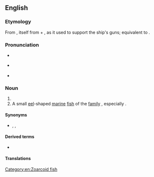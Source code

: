 {{also|Gunnel}}
==English==

===Etymology===
From {{inh|en|enm|gonnewalle}}, itself from {{m|enm|gonne||gun}} + {{m|enm|wale}}, as it used to support the ship's guns; equivalent to {{compound|en|gun|wale}}.

===Pronunciation===
* {{a|UK}} {{IPA|en|/ˈɡʌnəl/}}
* {{a|US}} {{IPA|en|/ˈɡʌnl/}}
* {{rhymes|en|ʌnəl}}

===Noun===
{{en-noun}}

# {{alternative spelling of|en|gunwale}}
# A small [[eel]]-shaped [[marine]] [[fish]] of the [[family]] {{taxlink|Pholidae|genus|noshow=1}}, especially {{taxlink|Pholis gunnellus|species|noshow=1}}.

====Synonyms====
* {{sense|eel-shaped fish}} {{l|en|gunnel fish}}, {{l|en|butterfish}}, {{l|en|rock eel}}

====Derived terms====
* {{l|en|to the gunnels}}

====Translations====
{{trans-see|gunwale}}

[[Category:en:Zoarcoid fish]]
